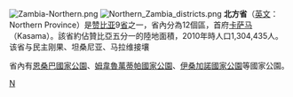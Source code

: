 {{otheruse|北方省}}
[[File:Zambia-Northern.png|thumb]]
[[File:Northern_Zambia_districts.png|thumb]]
'''北方省'''（[[英文|英文]]：Northern Province）是[[赞比亚|赞比亚]]9[[省|省]]之一，省內分為12個區，首府[[卡萨马|卡萨马]]（Kasama）。該省約佔贊比亞五分一的陸地面積，2010年時人口1,304,435人。该省与民主刚果、坦桑尼亚、马拉维接壤

省內有[[恩桑巴國家公園|恩桑巴國家公園]]、[[姆韋魯萬蒂帕國家公園|姆韋魯萬蒂帕國家公園]]、[[伊桑加諾國家公園|伊桑加諾國家公園]]等國家公園。

{{coord|display=title}}
{{Zambia-geo-stub}}
{{赞比亚行政区划}}

[[Category:赞比亚行政区划|N]]